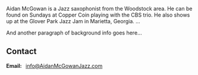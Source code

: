 <Container>

<Banner />

<p>Aidan McGowan is a Jazz saxophonist from the Woodstock area. He can be found on Sundays at Copper Coin playing with the CBS trio. He also shows up at the Glover Park Jazz Jam in Marietta, Georgia. ...</p>
<p>And another paragraph of background info goes here...</p>

<Youtube url="https://www.youtube.com/watch?v=R52sCNhLmJk" />

<Shows shows={props.shows} />

## Contact

<!--
  The `id="contact"` attribute below is for creating internal anchor link.
  You can remove/change it, but make sure you edit the corresponding link
  in src/gatsby-theme-musician/config/navigation.yml
  See: https://learn.freecodecamp.org/responsive-web-design/basic-html-and-html5/link-to-internal-sections-of-a-page-with-anchor-elements/
-->

<div id="contact" className="text-center">
<strong>Email:&nbsp;&nbsp;</strong> <a href = "mailto: info@AidanMcGowanJazz.com">info@AidanMcGowanJazz.com</a>
<p />

</div>

</Container>
